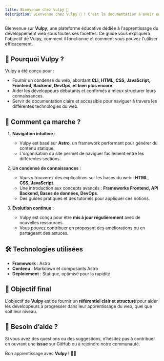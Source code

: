 ```yaml
---
title: Bienvenue chez Vulpy 🦊
description: Bienvenue chez Vulpy 🦊 ! C'est la documentation à avoir entre ses mains
---
```


Bienvenue sur **Vulpy**, une plateforme éducative dédiée à l'apprentissage du développement web sous toutes ses facettes. Ce guide vous expliquera l'objectif de Vulpy, comment il fonctionne et comment vous pouvez l'utiliser efficacement.

## 🌟 Pourquoi **Vulpy** ?

Vulpy a été conçu pour :

-   Fournir un condensé du web, abordant **CLI, HTML, CSS, JavaScript, Frontend, Backend, DevOps, et bien plus encore**.
-   Aider les développeurs débutants et confirmés à mieux structurer leurs connaissances.
-   Servir de documentation claire et accessible pour naviguer à travers les différentes technologies du web.

## 🚀 Comment ça marche ?

1. **Navigation intuitive** :

    - Vulpy est basé sur **Astro**, un framework performant pour générer du contenu statique.
    - L'organisation du site permet de naviguer facilement entre les différentes sections.

2. **Un condensé de connaissances** :

    - Vous y trouverez des explications sur les bases du web : **HTML, CSS, JavaScript**.
    - Une introduction aux concepts avancés : **Frameworks Frontend, API Backend, Bases de données, DevOps**.
    - Des guides pratiques et des tutoriels pour appliquer ces notions.

3. **Évolution continue** :
    - Vulpy est conçu pour être **mis à jour régulièrement** avec de nouvelles ressources.
    - Vous pouvez contribuer en proposant des améliorations ou en partageant des astuces.

## 🛠 Technologies utilisées

-   **Framework** : Astro
-   **Contenu** : Markdown et composants Astro
-   **Déploiement** : Statique, optimisé pour la rapidité

## 🎯 Objectif final

L'objectif de **Vulpy** est de fournir un **référentiel clair et structuré** pour aider les développeurs à progresser dans leur apprentissage du web, quel que soit leur niveau.

## 📢 Besoin d’aide ?

Si vous avez des questions ou des suggestions, n’hésitez pas à contribuer en ouvrant une **issue** sur GitHub ou à rejoindre notre communauté.

Bon apprentissage avec **Vulpy** ! 🦊💙

